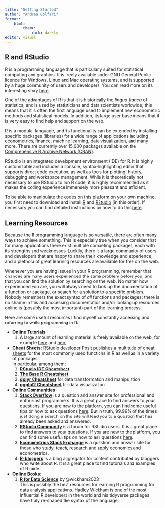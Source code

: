 ```yaml
---
title: "Getting Started"
author: "Andrea Golfari"
format: 
    html:
        theme:
            dark: darkly
editor: visual
---
```


## R and RStudio

R is a programming language that is particularly suited for statistical computing and graphics. It is freely available under GNU General Public licence for Windows, Linux and Mac operating systems, and is supported by a huge community of users and developers. You can read more on its interesting story [here](https://www.r-project.org/about.html).

One of the advantages of R is that it is historically the *lingua franca* of statistics, and is used by statisticians and data scientists worldwide; this means that it is often the first language used to implement new econometric methods and statistical models. In addition, its large user base means that it is very easy to find help and support on the web.

R is a modular language, and its functionality can be extended by installing specific packages (libraries) for a wide range of applications including econometrics, finance, machine learning, data visualization, and many more. There are currently over 15,000 packages available on the [Comprehensive R Archive Network (CRAN)](https://cran.r-project.org/).

RStudio is an integrated development environment (IDE) for R. It is highly customizable and includes a console, syntax-highlighting editor that supports direct code execution, as well as tools for plotting, history, debugging and workspace management. While it is theoretically not necessary to use RStudio to run R code, it is highly recommended as it makes the coding experience immensely more pleasant and efficient.

To be able to manipulate the codes on this platform on your own machine, you first need to download and install [R](https://cran.r-project.org/) and [RStudio](https://posit.co/products/open-source/rstudio/) (in this order). If necessary you can find detailed instructions on how to do this [here](https://rstudio-education.github.io/hopr/starting.html).

## Learning Resources

Because the R programming language is so versatile, there are often many ways to achieve something. This is especially true when you consider that for many applications there exist multiple competing packages, each with its strengths and weaknesses. Luckily, there is a large community of users and developers that are happy to share their knowledge and experience, and a plethora of great learning resources are available for free on the web.

Whenever you are having issues in your R programming, remember that chances are many users experienced the same problem before you, and that you can find the solution by searching on the web. No matter how experienced you are, you will always need to look up the documentation of a function or package, or search for a solution to a specific problem. Nobody remembers the exact syntax of *all* functions and packages: there is no shame in this and accessing documentation and/or looking up resources online is (possibly the most important) part of the learning process.

Here are some useful resources I find myself constantly accessing and referring to while programming in R:

* **Online Tutorials**
    1. A large amount of learning material is freely available on the web, for example         [here](https://education.rstudio.com/learn/beginner/) and [here](https://www.w3schools.com/r/default.asp).  
    
* **Cheat Sheets:** RStudio developer Posit publishes a [multitude of cheat sheets](https://posit.co/resources/cheatsheets/) for the most commonly used functions in R as well as in a variety of packages.  
In particular, among them:
    1. [**RStudio IDE Cheatsheet**](https://rstudio.github.io/cheatsheets/html/rstudio-ide.html)
    2. [**The Base R Cheatsheet**](https://rstudio.github.io/cheatsheets/base-r.pdf)
    3. [**dplyr Cheatsheet**](https://rstudio.github.io/cheatsheets/data-transformation.pdf) for data transformation and              manipulation
    4. [**ggplot2 Cheatsheet**](https://rstudio.github.io/cheatsheets/base-r.pdf) for data visualization 

* **Online Communities**
    1. [**Stack Overflow**](https://stackoverflow.com/) is a question and answer site for professional and enthusiast programmers. It is a great place to find answers to your questions. If you are new to the platform, you can find some useful tips on how to ask questions [here](https://stackoverflow.com/help/how-to-ask). But in truth, 99.99% of the times just doing a search on the site will lead you to a question that has already been asked and answered.
    2. [**RStudio Community**](https://community.rstudio.com/) is a forum for RStudio users. It is a great place to find answers to your questions. If you are new to the platform, you can find some useful tips on how to ask questions [here](https://community.rstudio.com/t/faq-how-to-do-reproducible-minimal-examples/1060).
    3. [**Econometrics Stack Exchange**](https://economics.stackexchange.com/) is a question and answer site for those who study, teach, research and apply economics and econometrics. 
    4. [**R-bloggers**](https://www.r-bloggers.com/) is a blog aggregator for content contributed by bloggers who write about         R. It is a great place to find tutorials and examples of R code.

* **Online Books:**
    1. [**R for Data Science**](https://r4ds.had.co.nz/) by @wickham2023:   
    This is possibly the best resources for learning R programming for data analysis applications. Hadley Wickham is one of       the most influential R developers in the world and his tidyverse packages have truly re-shaped the syntax of the language.
    

